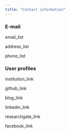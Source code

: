 ```yaml
---
title: "Contact information"
---
```


<link rel="stylesheet" href="styles.css" type="text/css">

### E-mail

email_list

address_list

phone_list

### User profiles

institution_link

github_link

blog_link

linkedin_link

researchgate_link

facebook_link
